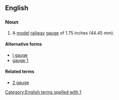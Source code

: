 ==English==

===Noun===
{{wikipedia}}
{{en-noun|head=[[1]] [[gauge]]|-}}

# A [[model]] [[railway]] [[gauge]] of 1.75 inches (44.45 mm).

====Alternative forms====
* [[I gauge]]
* [[gauge 1]]

====Related terms====
* [[2 gauge]]
[[Category:English terms spelled with 1]]